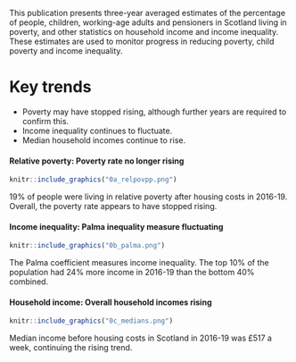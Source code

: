 This publication presents three-year averaged estimates of the percentage of people, children, working-age adults and pensioners in Scotland living in poverty, and other statistics on household income and income inequality. These estimates are used to monitor progress in reducing poverty, child poverty and income inequality.

# Key trends

* Poverty may have stopped rising, although further years are required to confirm this.
* Income inequality continues to fluctuate.
* Median household incomes continue to rise.

#### Relative poverty: Poverty rate no longer rising

```{r}
knitr::include_graphics("0a_relpovpp.png")
```

19% of people were living in relative poverty after housing costs in 2016-19. Overall, the poverty rate appears to have stopped rising.

#### Income inequality: Palma inequality measure fluctuating

```{r}
knitr::include_graphics("0b_palma.png")
```

The Palma coefficient measures income inequality. The top 10% of the population had 24% more income in 2016-19 than the bottom 40% combined.

#### Household income: Overall household incomes rising

```{r}
knitr::include_graphics("0c_medians.png")
```

Median income before housing costs in Scotland in 2016-19 was £517 a week, continuing the rising trend.
